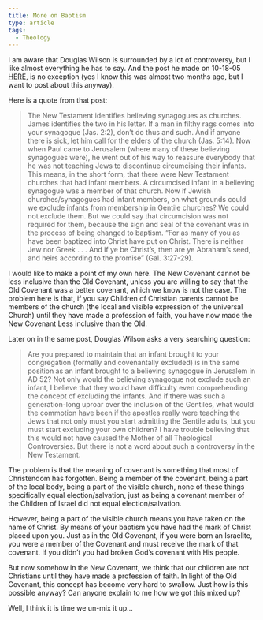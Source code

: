 ```yaml
---
title: More on Baptism
type: article
tags:
  - Theology
---
```


I am aware that Douglas Wilson is surrounded by a lot of controversy, but I like almost everything he has to say. And the post he made on 10-18-05 [HERE](http://www.dougwils.com/index.asp?Action=Anchor&CategoryID=1&BlogID=1525%E2%80%99), is no exception (yes I know this was almost two months ago, but I want to post about this anyway).

Here is a quote from that post:

> The New Testament identifies believing synagogues as churches. James identifies the two in his letter. If a man in filthy rags comes into your synagogue (Jas. 2:2), don’t do thus and such. And if anyone there is sick, let him call for the elders of the church (Jas. 5:14). Now when Paul came to Jerusalem (where many of these believing synagogues were), he went out of his way to reassure everybody that he was not teaching Jews to discontinue circumcising their infants. This means, in the short form, that there were New Testament churches that had infant members. A circumcised infant in a believing synagogue was a member of that church. Now if Jewish churches/synagogues had infant members, on what grounds could we exclude infants from membership in Gentile churches? We could not exclude them. But we could say that circumcision was not required for them, because the sign and seal of the covenant was in the process of being changed to baptism. “For as many of you as have been baptized into Christ have put on Christ. There is neither Jew nor Greek . . . And if ye be Christ’s, then are ye Abraham’s seed, and heirs according to the promise” (Gal. 3:27-29).

I would like to make a point of my own here. The New Covenant cannot be less inclusive than the Old Covenant, unless you are willing to say that the Old Covenant was a better covenant, which we know is not the case. The problem here is that, if you say Children of Christian parents cannot be members of the church (the local and visible expression of the universal Church) until they have made a profession of faith, you have now made the New Covenant Less inclusive than the Old.

Later on in the same post, Douglas Wilson asks a very searching question:

> Are you prepared to maintain that an infant brought to your congregation (formally and covenantally excluded) is in the same position as an infant brought to a believing synagogue in Jerusalem in AD 52? Not only would the believing synagogue not exclude such an infant, I believe that they would have difficulty even comprehending the concept of excluding the infants. And if there was such a generation-long uproar over the inclusion of the Gentiles, what would the commotion have been if the apostles really were teaching the Jews that not only must you start admitting the Gentile adults, but you must start excluding your own children? I have trouble believing that this would not have caused the Mother of all Theological Controversies. But there is not a word about such a controversy in the New Testament.

The problem is that the meaning of covenant is something that most of Christendom has forgotten. Being a member of the covenant, being a part of the local body, being a part of the visible church, none of these things specifically equal election/salvation, just as being a covenant member of the Children of Israel did not equal election/salvation.

However, being a part of the visible church means you have taken on the name of Christ. By means of your baptism you have had the mark of Christ placed upon you. Just as in the Old Covenant, if you were born an Israelite, you were a member of the Covenant and must receive the mark of that covenant. If you didn’t you had broken God’s covenant with His people.

But now somehow in the New Covenant, we think that our children are not Christians until they have made a profession of faith. In light of the Old Covenant, this concept has become very hard to swallow. Just how is this possible anyway? Can anyone explain to me how we got this mixed up?

Well, I think it is time we un-mix it up…
